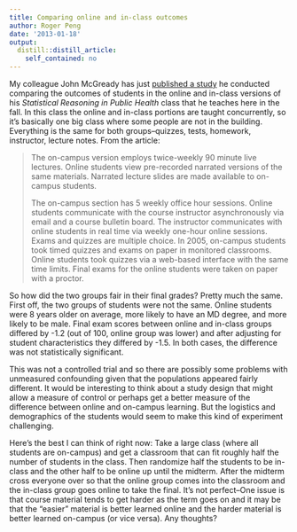 ```yaml
---
title: Comparing online and in-class outcomes
author: Roger Peng
date: '2013-01-18'
output:
  distill::distill_article:
    self_contained: no
---
```


My colleague John McGready has just [published a study](http://www.sciencedirect.com/science/article/pii/S009174351200597X) he conducted comparing the outcomes of students in the online and in-class versions of his _Statistical Reasoning in Public Health_ class that he teaches here in the fall. In this class the online and in-class portions are taught concurrently, so it's basically one big class where some people are not in the building. Everything is the same for both groups--quizzes, tests, homework, instructor, lecture notes. From the article:

> <p id="p0015">
>   The on-campus version employs twice-weekly 90 minute live lectures. Online students view pre-recorded narrated versions of the same materials. Narrated lecture slides are made available to on-campus students.
> </p>
> 
> The on-campus section has 5 weekly office hour sessions. Online students communicate with the course instructor asynchronously via email and a course bulletin board. The instructor communicates with online students in real time via weekly one-hour online sessions. Exams and quizzes are multiple choice. In 2005, on-campus students took timed quizzes and exams on paper in monitored classrooms. Online students took quizzes via a web-based interface with the same time limits. Final exams for the online students were taken on paper with a proctor.

So how did the two groups fair in their final grades? Pretty much the same. First off, the two groups of students were not the same. Online students were 8 years older on average, more likely to have an MD degree, and more likely to be male. Final exam scores between online and in-class groups differed by -1.2 (out of 100, online group was lower) and after adjusting for student characteristics they differed by -1.5. In both cases, the difference was not statistically significant.

This was not a controlled trial and so there are possibly some problems with unmeasured confounding given that the populations appeared fairly different. It would be interesting to think about a study design that might allow a measure of control or perhaps get a better measure of the difference between online and on-campus learning. But the logistics and demographics of the students would seem to make this kind of experiment challenging.

Here's the best I can think of right now: Take a large class (where all students are on-campus) and get a classroom that can fit roughly half the number of students in the class. Then randomize half the students to be in-class and the other half to be online up until the midterm. After the midterm cross everyone over so that the online group comes into the classroom and the in-class group goes online to take the final. It's not perfect--One issue is that course material tends to get harder as the term goes on and it may be that the "easier" material is better learned online and the harder material is better learned on-campus (or vice versa). Any thoughts?
